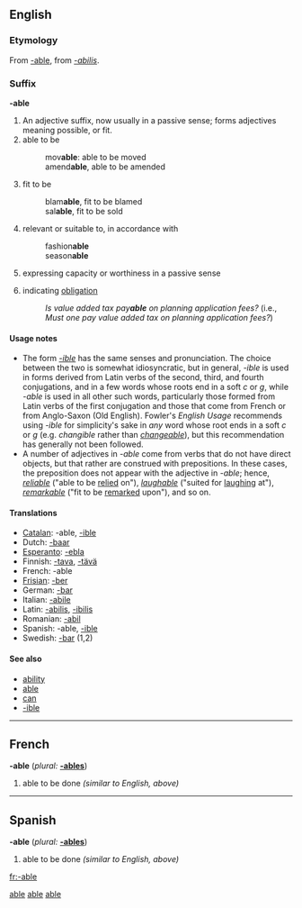 {{see|able}}
==English==

===Etymology===
From {{Fr.}} [[#French|-able]], from {{L.}} ''[[-abilis]]''.

===Suffix===
'''-able'''

# An adjective suffix, now usually in a passive sense; forms adjectives meaning possible, or fit.
# able to be
#:mov'''able''': able to be moved
#:amend'''able''', able to be amended
# fit to be
#:blam'''able''', fit to be blamed
#:sal'''able''', fit to be sold
# relevant or suitable to, in accordance with
#:fashion'''able'''
#:season'''able'''
# expressing capacity or worthiness in a passive sense
#{{rfv-sense}} indicating [[obligation]]
#:''Is value added tax pay'''able''' on planning application fees?'' (i.e., ''Must one pay value added tax on planning application fees?'')

====Usage notes====
*The form ''[[-ible]]'' has the same senses and pronunciation. The choice between the two is somewhat idiosyncratic, but in general, ''-ible'' is used in forms derived from Latin verbs of the second, third, and fourth conjugations, and in a few words whose roots end in a soft ''c'' or ''g'', while ''-able'' is used in all other such words, particularly those formed from Latin verbs of the first conjugation and those that come from French or from Anglo-Saxon (Old English). Fowler's ''English Usage'' recommends using ''-ible'' for simplicity's sake in ''any'' word whose root ends in a soft ''c'' or ''g'' (e.g. ''changible'' rather than ''[[changeable]]''), but this recommendation has generally not been followed.
*A number of adjectives in ''-able'' come from verbs that do not have direct objects, but that rather are construed with prepositions. In these cases, the preposition does not appear with the adjective in ''-able''; hence, ''[[reliable]]'' ("able to be [[rely|relied]] on"), ''[[laughable]]'' ("suited for [[laugh|laughing]] at"), ''[[remarkable]]'' ("fit to be [[remark|remarked]] upon"), and so on.

====Translations====
*[[Catalan]]: -able, [[-ible]]
*Dutch: [[-baar]]
*[[Esperanto]]: [[-ebla]]
*Finnish: [[-tava]], [[-tävä]]
*French: -able
*[[Frisian]]: [[-ber]]
*German: [[-bar]]
*Italian: [[-abile]]
*Latin: [[-abilis]], [[-ibilis]]
*Romanian: [[-abil]]
*Spanish: -able, [[-ible]]
*Swedish: [[-bar]] (1,2)

====See also====
*[[ability]]
*[[able]]
*[[can]]
*[[-ible]]

[[Category:English suffixes|able]]

----
==French==
'''-able''' (''plural:'' '''[[-ables]]''')

# able to be done ''(similar to English, above)''

[[Category:French suffixes|able]]

----
==Spanish==
'''-able''' (''plural:'' '''[[-ables]]''')

# able to be done ''(similar to English, above)''

[[Category:Spanish suffixes|able]]

[[fr:-able]]